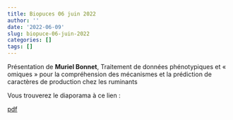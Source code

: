 ```yaml
---
title: Biopuces 06 juin 2022
author: ''
date: '2022-06-09'
slug: biopuce-06-juin-2022
categories: []
tags: []
---
```


Présentation de **Muriel Bonnet**, Traitement de données phénotypiques et « omiques » pour la compréhension des mécanismes et la prédiction de caractères de production chez les ruminants

Vous trouverez le diaporama à ce lien : 

[pdf](/diapos/2022_WorkshopBiopuce_UMRherbivores_MBonnet_Diffusion.pdf)
